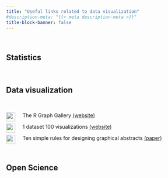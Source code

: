 ```yaml
---
title: "Useful links related to data visualization"
#description-meta: "{{< meta description-meta >}}"
title-block-banner: false
---
```



<br>


## Statistics







<br>

## Data visualization

<br>

![](img/r_gallery.png){style="float: left; margin-right: 20px;" fig-align="left" width="25"} The R Graph Gallery [(website)](https://r-graph-gallery.com/)


![](img/vis100.png){style="float: left; margin-right: 20px;" fig-align="left" width="25"}1 dataset 100 visualizations [ (website)](https://100.datavizproject.com/)


![](img/ten_rules.png){style="float: left; margin-right: 20px;" fig-align="left" width="25"}Ten simple rules for designing graphical
abstracts [(paper)](https://journals.plos.org/ploscompbiol/article?id=10.1371/journal.pcbi.1011789)




<br>


## Open Science







 
